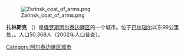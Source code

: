 [[File:Zarinsk_coat_of_arms.png|thumb]]

'''扎林斯克''' （{{lang-ru|Заринск}}）是[[俄罗斯|俄罗斯]][[阿尔泰边疆区|阿尔泰边疆区]]的一个城市。位于[[巴尔瑙尔|巴尔瑙尔]]以东99公里处，{{coord|53|42|32|N|84|58|02|E}}。人口50,368人（2002年人口普查）。
{{russia-geo-stub}}
[[Category:阿尔泰边疆区城市|Category:阿尔泰边疆区城市]]